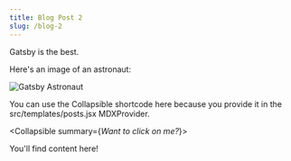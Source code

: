 ```yaml
---
title: Blog Post 2
slug: /blog-2
---
```


Gatsby is the best.

Here's an image of an astronaut:

![Gatsby Astronaut](./gatsby-astronaut.png)

You can use the Collapsible shortcode here because you provide it in the src/templates/posts.jsx MDXProvider.

<Collapsible summary={<em>Want to click on me?</em>}>

You'll find content here!

</Collapsible>